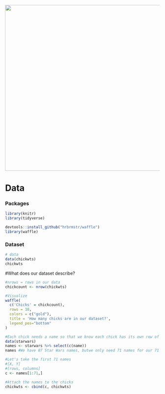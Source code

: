![](images/Phoenix_Brandmark_Horizontal_COLOR.png){width="538"}

# Data

### Packages

```{r}
library(knitr)
library(tidyverse)

devtools::install_github("hrbrmstr/waffle")
library(waffle)
```


### Dataset

```{r}
# data
data(chickwts)
chickwts
```


#What does our dataset describe?
```{r}

#nrows = rows in our data
chickcount <- nrow(chickwts)

#Visualize 
waffle(
  c('Chicks' = chickcount), 
  rows = 10, 
  colors = c("gold"),
  title = 'How many chicks are in our dataset?', 
  legend_pos="bottom"
)

#Each chick needs a name so that we know each chick has its own row of data
data(starwars)
names <- starwars %>% select(c(name))
names #We have 87 Star Wars names, butwe only need 71 names for our 71 chicks

#Let's take the first 71 names
#[X, Y]
#[rows, columns]
c <- names[1:71,]

#Attach the names to the chicks
chickwts <- cbind(c, chickwts)

```